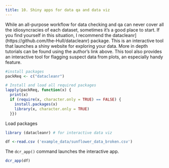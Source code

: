 ```yaml
---
title: 10. Shiny apps for data qa and data viz
---
```


While an all-purpose workflow for data checking and qa can never cover all the idiosyncracies of each dataset, sometimes it's a good place to start. If you find yourself in this situation, I recommend the datacleanr](https://github.com/the-Hull/datacleanr) package. This is an interactive tool that launches a shiny website for exploring your data. More in depth tutorials can be found using the author's link above. This tool also provides an interactive tool for flagging suspect data from plots, an especially handy feature. 


```r
#install packages
packReq <- c("datacleanr") 

# Install and load all required packages
lapply(packReq, function(x) {
  print(x)
  if (require(x, character.only = TRUE) == FALSE) {
    install.packages(x)
    library(x, character.only = TRUE)
  }})

```

Load packages

```r
library (datacleanr) # for interactive data viz
```


```r
df <-read.csv ('example_data/sunflower_data_broken.csv')

```


The `dcr_app()` command launches the interactive app.

```r
dcr_app(df)
```